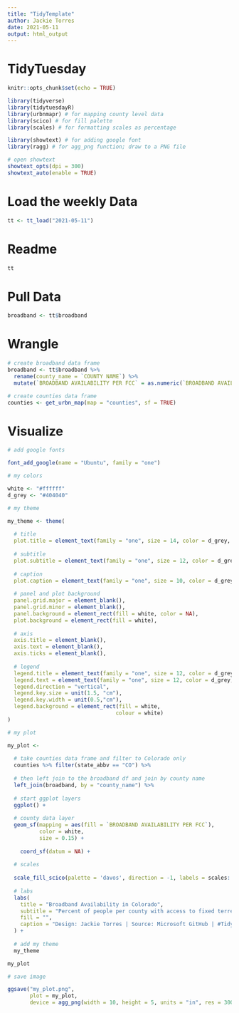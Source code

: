 ```yaml
---
title: "TidyTemplate"
author: Jackie Torres
date: 2021-05-11
output: html_output
---
```


# TidyTuesday

```r

knitr::opts_chunk$set(echo = TRUE)

library(tidyverse)
library(tidytuesdayR)
library(urbnmapr) # for mapping county level data
library(scico) # for fill palette
library(scales) # for formatting scales as percentage

library(showtext) # for adding google font
library(ragg) # for agg_png function; draw to a PNG file

# open showtext
showtext_opts(dpi = 300)
showtext_auto(enable = TRUE)

```

# Load the weekly Data

```r

tt <- tt_load("2021-05-11")

```


# Readme

```r

tt

```


# Pull Data

```r

broadband <- tt$broadband

```

# Wrangle

```r

# create broadband data frame
broadband <- tt$broadband %>%
  rename(county_name = `COUNTY NAME`) %>%
  mutate(`BROADBAND AVAILABILITY PER FCC` = as.numeric(`BROADBAND AVAILABILITY PER FCC`))

# create counties data frame
counties <- get_urbn_map(map = "counties", sf = TRUE)

```


# Visualize

```r

# add google fonts

font_add_google(name = "Ubuntu", family = "one")

# my colors

white <- "#ffffff"
d_grey <- "#404040"

# my theme

my_theme <- theme(
  
  # title
  plot.title = element_text(family = "one", size = 14, color = d_grey, hjust = 0, margin = margin(10, 0, 0, 0),),
  
  # subtitle
  plot.subtitle = element_text(family = "one", size = 12, color = d_grey, hjust = 0, margin = margin(0, 0, 0, 0),),
  
  # caption
  plot.caption = element_text(family = "one", size = 10, color = d_grey, hjust = 0, margin = margin(10, 0, 0, 0),),
  
  # panel and plot background
  panel.grid.major = element_blank(),
  panel.grid.minor = element_blank(),
  panel.background = element_rect(fill = white, color = NA),
  plot.background = element_rect(fill = white),
  
  # axis
  axis.title = element_blank(),
  axis.text = element_blank(),
  axis.ticks = element_blank(),
  
  # legend
  legend.title = element_text(family = "one", size = 12, color = d_grey),
  legend.text = element_text(family = "one", size = 12, color = d_grey),
  legend.direction = "vertical",
  legend.key.size = unit(1.5, "cm"),
  legend.key.width = unit(0.5,"cm"), 
  legend.background = element_rect(fill = white,
                                  colour = white)
)

# my plot

my_plot <- 
  
  # take counties data frame and filter to Colorado only
  counties %>% filter(state_abbv == "CO") %>%
  
  # then left join to the broadband df and join by county name
  left_join(broadband, by = "county_name") %>%
  
  # start ggplot layers
  ggplot() +
  
  # county data layer
  geom_sf(mapping = aes(fill = `BROADBAND AVAILABILITY PER FCC`),
          color = white, 
          size = 0.15) +
  
    coord_sf(datum = NA) +
  
  # scales
  
  scale_fill_scico(palette = 'davos', direction = -1, labels = scales::percent) +
  
  # labs
  labs(
    title = "Broadband Availability in Colorado",
    subtitle = "Percent of people per county with access to fixed terrestrial \nbroadband at speeds of 25 Mbps/3 Mbps as of the end of 2017",
    fill = "",
    caption = "Design: Jackie Torres | Source: Microsoft GitHub | #TidyTuesday 2021W20"
  ) +
  
  # add my theme
  my_theme

my_plot

# save image

ggsave("my_plot.png",
       plot = my_plot,
       device = agg_png(width = 10, height = 5, units = "in", res = 300))


```

